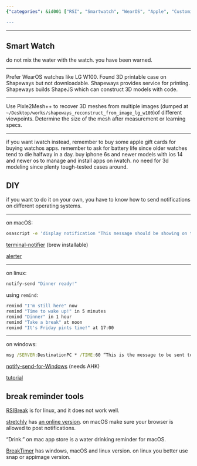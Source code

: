 ```yaml
---
{"categories": &id001 ["RSI", "Smartwatch", "WearOS", "Apple", "Customization", "3D printed cases", "Shapeways"], "category": "Smartwatches", "date": "2023-04-04 01:23:42", "description": "RSIBreak is a smartwatch app designed to prevent RSI injuries. It is compatible with WearOS and Apple alternatives, offering customization options such as 3D printed cases from Shapeways or DIY solutions on macOS. Additionally, alternatives like BreakTimer are available for various platforms.", "tags": *id001, "title": "RSIBreak, Break Reminder"}

---
```


------

## Smart Watch

do not mix the water with the watch. you have been warned.

----

Prefer WearOS watches like LG W100. Found 3D printable case on Shapeways but not downloadable. Shapeways provides service for printing. Shapeways builds ShapeJS which can construct 3D models with code.

----

Use Pixle2Mesh++ to recover 3D meshes from multiple images (dumped at `~/Desktop/works/shapeways_reconstruct_from_image_lg_w100`)of different viewpoints. Determine the size of the mesh after measurement or learning specs.

----

if you want iwatch instead, remember to buy some apple gift cards for buying watchos apps. remember to ask for battery life since older watches tend to die halfway in a day. buy iphone 6s and newer models with ios 14 and newer os to manage and install apps on iwatch. no need for 3d modeling since plenty tough-tested cases around.

## DIY

if you want to do it on your own, you have to know how to send notifications on different operating systems.

----

on macOS:

```bash
osascript -e 'display notification "This message should be showing on the notification" with title "Coding Tips"'

```

[terminal-notifier](https://github.com/julienXX/terminal-notifier) (brew installable)

[alerter](https://github.com/vjeantet/alerter)

----

on linux:

```bash
notify-send "Dinner ready!"

```

using `remind`:

```bash
remind "I'm still here" now
remind "Time to wake up!" in 5 minutes
remind "Dinner" in 1 hour
remind "Take a break" at noon
remind "It's Friday pints time!" at 17:00

```

----

on windows:

```cmd
msg /SERVER:DestinationPC * /TIME:60 “This is the message to be sent to a PC named DestinationPC and closes in 60 seconds."

```

[notify-send-for-Windows](https://github.com/Fonata/notify-send-for-Windows) (needs AHK)

[tutorial](https://superuser.com/questions/1179758/how-can-i-send-a-notification-to-a-windows-10-computer-from-the-command-line)

## break reminder tools

[RSIBreak](https://userbase.kde.org/RSIBreak) is for linux, and it does not work well.

[stretchly](https://github.com/hovancik/stretchly) has [an online version](https://web.stretchly.net). on macOS make sure your browser is allowed to post notifications.

"Drink." on mac app store is a water drinking reminder for macOS.

[BreakTimer](https://breaktimer.app/) has windows, macOS and linux version. on linux you better use snap or appimage version.


